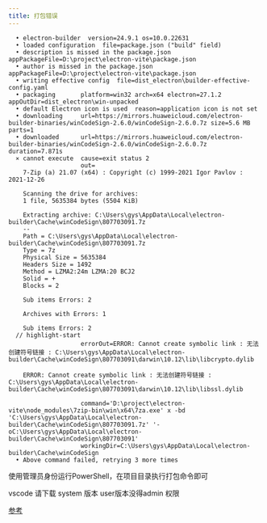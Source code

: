 ```yaml
---
title: 打包错误
---
```


```shell
  • electron-builder  version=24.9.1 os=10.0.22631
  • loaded configuration  file=package.json ("build" field)
  • description is missed in the package.json  appPackageFile=D:\project\electron-vite\package.json
  • author is missed in the package.json  appPackageFile=D:\project\electron-vite\package.json
  • writing effective config  file=dist_electron\builder-effective-config.yaml
  • packaging       platform=win32 arch=x64 electron=27.1.2 appOutDir=dist_electron\win-unpacked
  • default Electron icon is used  reason=application icon is not set
  • downloading     url=https://mirrors.huaweicloud.com/electron-builder-binaries/winCodeSign-2.6.0/winCodeSign-2.6.0.7z size=5.6 MB parts=1
  • downloaded      url=https://mirrors.huaweicloud.com/electron-builder-binaries/winCodeSign-2.6.0/winCodeSign-2.6.0.7z duration=7.871s
  ⨯ cannot execute  cause=exit status 2
                    out=
    7-Zip (a) 21.07 (x64) : Copyright (c) 1999-2021 Igor Pavlov : 2021-12-26

    Scanning the drive for archives:
    1 file, 5635384 bytes (5504 KiB)

    Extracting archive: C:\Users\gys\AppData\Local\electron-builder\Cache\winCodeSign\807703091.7z
    --
    Path = C:\Users\gys\AppData\Local\electron-builder\Cache\winCodeSign\807703091.7z
    Type = 7z
    Physical Size = 5635384
    Headers Size = 1492
    Method = LZMA2:24m LZMA:20 BCJ2
    Solid = +
    Blocks = 2

    Sub items Errors: 2

    Archives with Errors: 1

    Sub items Errors: 2
  // highlight-start
                    errorOut=ERROR: Cannot create symbolic link : 无法创建符号链接 : C:\Users\gys\AppData\Local\electron-builder\Cache\winCodeSign\807703091\darwin\10.12\lib\libcrypto.dylib

    ERROR: Cannot create symbolic link : 无法创建符号链接 : C:\Users\gys\AppData\Local\electron-builder\Cache\winCodeSign\807703091\darwin\10.12\lib\libssl.dylib

                    command='D:\project\electron-vite\node_modules\7zip-bin\win\x64\7za.exe' x -bd 'C:\Users\gys\AppData\Local\electron-builder\Cache\winCodeSign\807703091.7z' '-oC:\Users\gys\AppData\Local\electron-builder\Cache\winCodeSign\807703091'
                    workingDir=C:\Users\gys\AppData\Local\electron-builder\Cache\winCodeSign
  • Above command failed, retrying 3 more times
```

使用管理员身份运行PowerShell，在项目目录执行打包命令即可

vscode 请下载 system 版本 user版本没得admin 权限

[参考](https://blog.csdn.net/vifaceeeeee/article/details/134693524)
